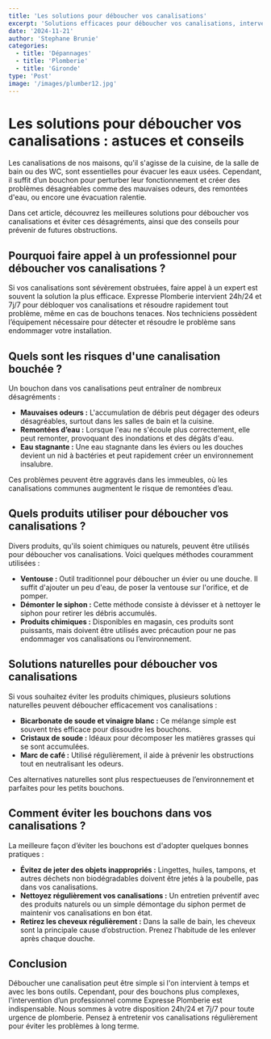 ```yaml
---
title: 'Les solutions pour déboucher vos canalisations'
excerpt: 'Solutions efficaces pour déboucher vos canalisations, interventions professionnelles pour éviter les mauvaises odeurs et les remontées d’eau.'
date: '2024-11-21'
author: 'Stephane Brunie'
categories:
  - title: 'Dépannages'
  - title: 'Plomberie'
  - title: 'Gironde'
type: 'Post'
image: '/images/plumber12.jpg'
---
```


<h1>Les solutions pour déboucher vos canalisations : astuces et conseils</h1>
<p>
  Les canalisations de nos maisons, qu'il s'agisse de la cuisine, de la salle de
  bain ou des WC, sont essentielles pour évacuer les eaux usées. Cependant, il
  suffit d’un bouchon pour perturber leur fonctionnement et créer des problèmes
  désagréables comme des mauvaises odeurs, des remontées d'eau, ou encore une
  évacuation ralentie.
</p>
<p>
  Dans cet article, découvrez les meilleures solutions pour déboucher vos
  canalisations et éviter ces désagréments, ainsi que des conseils pour prévenir
  de futures obstructions.
</p>
<h2>
  Pourquoi faire appel à un professionnel pour déboucher vos canalisations ?
</h2>
<p>
  Si vos canalisations sont sévèrement obstruées, faire appel à un expert est
  souvent la solution la plus efficace. Expresse Plomberie intervient 24h/24 et
  7j/7 pour débloquer vos canalisations et résoudre rapidement tout problème,
  même en cas de bouchons tenaces. Nos techniciens possèdent l’équipement
  nécessaire pour détecter et résoudre le problème sans endommager votre
  installation.
</p>
<h2>Quels sont les risques d'une canalisation bouchée ?</h2>
<p>
  Un bouchon dans vos canalisations peut entraîner de nombreux désagréments :
</p>
<ul>



<li>
  <strong>Mauvaises odeurs :</strong> L'accumulation de débris peut dégager des
  odeurs désagréables, surtout dans les salles de bain et la cuisine.
</li>
<li>
  <strong>Remontées d’eau :</strong> Lorsque l'eau ne s'écoule plus
  correctement, elle peut remonter, provoquant des inondations et des dégâts
  d'eau.
</li>
<li>
  <strong>Eau stagnante :</strong> Une eau stagnante dans les éviers ou les
  douches devient un nid à bactéries et peut rapidement créer un environnement
  insalubre.
</li>

</ul>
<p>
  Ces problèmes peuvent être aggravés dans les immeubles, où les canalisations
  communes augmentent le risque de remontées d’eau.
</p>
<h2>Quels produits utiliser pour déboucher vos canalisations ?</h2>
<p>
  Divers produits, qu'ils soient chimiques ou naturels, peuvent être utilisés
  pour déboucher vos canalisations. Voici quelques méthodes couramment utilisées
  :
</p>
<ul>

  <li>
    <strong>Ventouse :</strong> Outil traditionnel pour déboucher un évier ou
    une douche. Il suffit d'ajouter un peu d'eau, de poser la ventouse sur
    l'orifice, et de pomper.
  </li>
  <li>
    <strong>Démonter le siphon :</strong> Cette méthode consiste à dévisser et à
    nettoyer le siphon pour retirer les débris accumulés.
  </li>
  <li>
    <strong>Produits chimiques :</strong> Disponibles en magasin, ces produits
    sont puissants, mais doivent être utilisés avec précaution pour ne pas
    endommager vos canalisations ou l’environnement.
  </li>
</ul>

<h2>Solutions naturelles pour déboucher vos canalisations</h2>
<p>
  Si vous souhaitez éviter les produits chimiques, plusieurs solutions
  naturelles peuvent déboucher efficacement vos canalisations :
</p>
<ul>

  <li>
    <strong>Bicarbonate de soude et vinaigre blanc :</strong> Ce mélange simple
    est souvent très efficace pour dissoudre les bouchons.
  </li>
  <li>
    <strong>Cristaux de soude :</strong> Idéaux pour décomposer les matières
    grasses qui se sont accumulées.
  </li>
  <li>
    <strong>Marc de café :</strong> Utilisé régulièrement, il aide à prévenir
    les obstructions tout en neutralisant les odeurs.
  </li>
</ul>
<p>
  Ces alternatives naturelles sont plus respectueuses de l’environnement et
  parfaites pour les petits bouchons.
</p>
<h2>Comment éviter les bouchons dans vos canalisations ?</h2>
<p>
  La meilleure façon d’éviter les bouchons est d'adopter quelques bonnes
  pratiques :
</p>
<ul>

  <li>
    <strong>Évitez de jeter des objets inappropriés :</strong> Lingettes,
    huiles, tampons, et autres déchets non biodégradables doivent être jetés à
    la poubelle, pas dans vos canalisations.
  </li>
  <li>
    <strong>Nettoyez régulièrement vos canalisations :</strong> Un entretien
    préventif avec des produits naturels ou un simple démontage du siphon permet
    de maintenir vos canalisations en bon état.
  </li>
  <li>
    <strong>Retirez les cheveux régulièrement :</strong> Dans la salle de bain,
    les cheveux sont la principale cause d’obstruction. Prenez l'habitude de les
    enlever après chaque douche.
  </li>
</ul>
<h2>Conclusion</h2>
<p>
  Déboucher une canalisation peut être simple si l'on intervient à temps et avec
  les bons outils. Cependant, pour des bouchons plus complexes, l'intervention
  d’un professionnel comme Expresse Plomberie est indispensable. Nous sommes à
  votre disposition 24h/24 et 7j/7 pour toute urgence de plomberie. Pensez à
  entretenir vos canalisations régulièrement pour éviter les problèmes à long
  terme.
</p>
